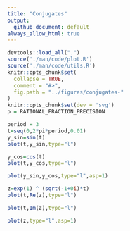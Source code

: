 ```yaml
---
title: "Conjugates"
output:
  github_document: default
always_allow_html: true
---
```

```r
devtools::load_all(".")
source('./man/code/plot.R')
source('./man/code/utils.R')
knitr::opts_chunk$set(
  collapse = TRUE,
  comment = "#>",
  fig.path = "../figures/conjugates-"
)
knitr::opts_chunk$set(dev = 'svg')
p = RATIONAL_FRACTION_PRECISION
```

```r
period = 3
t=seq(0,2*pi*period,0.01)
y_sin=sin(t)
plot(t,y_sin,type="l")
```

```r
y_cos=cos(t)
plot(t,y_cos,type="l")
```

```r
plot(y_sin,y_cos,type="l",asp=1)
```

```r
z=exp(1) ^ (sqrt(-1+0i)*t)
plot(t,Re(z),type="l")
```

```r
plot(t,Im(z),type="l")
```

```r
plot(z,type="l",asp=1)
```
